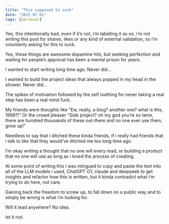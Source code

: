 ```yaml
---
title: "This supposed to suck"
date: "2025-07-01"
tags: [personal]
---
```


Yes, this intentionally bad, even if it’s not, i’m labelling it as so, i’m not writing this post for shares, likes or any kind of external validation, so i’m voluntarily asking for this to suck.

Yes, these things are awesome dopamine hits, but seeking perfection and waiting for people’s approval has been a mental prison for years. 

I wanted to start writing long time ago. Never did…

I wanted to build the project ideas that always popped in my head in the shower. Never did…

The spikes of motivation followed by the self loathing for never taking a real step has been a real mind fuck. 

My friends were thoughts like “Ew, really, a blog? another one? what is this, 1999?!” Or the crowd pleaser “Side project? oh my god you’re so lame, there are hundred thousands of these out-there and no one ever use them, grow up!”

Needless to say that i ditched these kinda friends, if i really had friends that i talk to like that they would’ve ditched me too long time ago.

I’m okay writing a thought that no one will every read, or building a product that no one will use as long as i loved the process of creating.

At some point of writing this i was intrigued to copy and paste the text into all of the LLM models i used, ChatGPT O1, claude and deepseek to get insights and refactor how this is written, but it kinda contradict what i’m trying to do here, not care.

Gaining back the freedom to screw up, to fall down on a public way and to simply be wrong is what i’m looking for.

Will it lead anywhere? No idea. 

let it not.